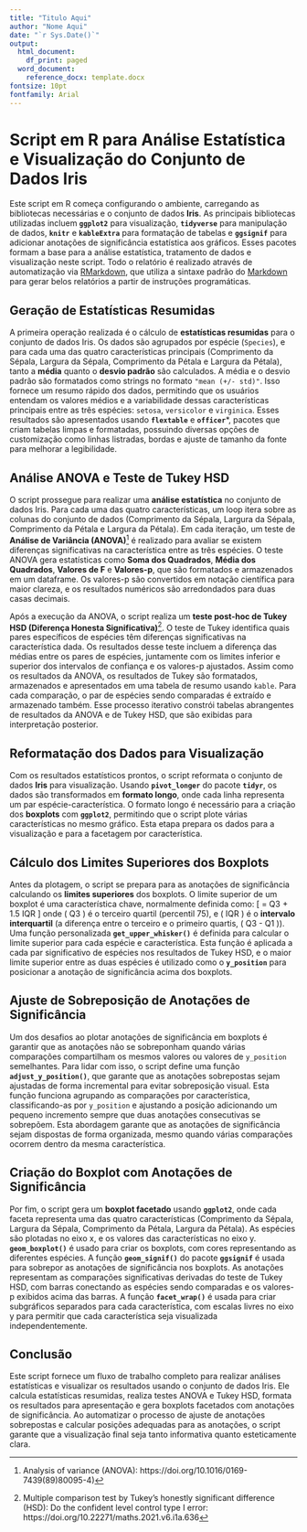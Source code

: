 ```yaml
---
title: "Titulo Aqui"
author: "Nome Aqui"
date: "`r Sys.Date()`"
output:
  html_document:
    df_print: paged
  word_document:
    reference_docx: template.docx
fontsize: 10pt
fontfamily: Arial
---
```


# Script em R para Análise Estatística e Visualização do Conjunto de Dados Iris

Este script em R começa configurando o ambiente, carregando as bibliotecas necessárias e o conjunto de dados **Iris**. As principais bibliotecas utilizadas incluem **`ggplot2`** para visualização, **`tidyverse`** para manipulação de dados, **`knitr`** e **`kableExtra`** para formatação de tabelas e **`ggsignif`** para adicionar anotações de significância estatística aos gráficos. Esses pacotes formam a base para a análise estatística, tratamento de dados e visualização neste script. Todo o relatório é realizado através de automatização via [RMarkdown](https://rmarkdown.rstudio.com/), que utiliza a sintaxe padrão do [Markdown](https://www.markdownguide.org/) para gerar belos relatórios a partir de instruções programáticas.

## Geração de Estatísticas Resumidas

A primeira operação realizada é o cálculo de **estatísticas resumidas** para o conjunto de dados Iris. Os dados são agrupados por espécie (`Species`), e para cada uma das quatro características principais (Comprimento da Sépala, Largura da Sépala, Comprimento da Pétala e Largura da Pétala), tanto a **média** quanto o **desvio padrão** são calculados. A média e o desvio padrão são formatados como strings no formato `"mean (+/- std)"`. Isso fornece um resumo rápido dos dados, permitindo que os usuários entendam os valores médios e a variabilidade dessas características principais entre as três espécies: `setosa`, `versicolor` e `virginica`. Esses resultados são apresentados usando **`flextable`** e **`officer`***, pacotes que criam tabelas limpas e formatadas, possuindo diversas opções de customização como linhas listradas, bordas e ajuste de tamanho da fonte para melhorar a legibilidade.

## Análise ANOVA e Teste de Tukey HSD

O script prossegue para realizar uma **análise estatística** no conjunto de dados Iris. Para cada uma das quatro características, um loop itera sobre as colunas do conjunto de dados (Comprimento da Sépala, Largura da Sépala, Comprimento da Pétala e Largura da Pétala). Em cada iteração, um teste de **Análise de Variância (ANOVA)**[^1] é realizado para avaliar se existem diferenças significativas na característica entre as três espécies. O teste ANOVA gera estatísticas como **Soma dos Quadrados**, **Média dos Quadrados**, **Valores de F** e **Valores-p**, que são formatados e armazenados em um dataframe. Os valores-p são convertidos em notação científica para maior clareza, e os resultados numéricos são arredondados para duas casas decimais.

[^1]:Analysis of variance (ANOVA): https://doi.org/10.1016/0169-7439(89)80095-4)

Após a execução da ANOVA, o script realiza um **teste post-hoc de Tukey HSD (Diferença Honesta Significativa)**[^2]. O teste de Tukey identifica quais pares específicos de espécies têm diferenças significativas na característica dada. Os resultados desse teste incluem a diferença das médias entre os pares de espécies, juntamente com os limites inferior e superior dos intervalos de confiança e os valores-p ajustados. Assim como os resultados da ANOVA, os resultados de Tukey são formatados, armazenados e apresentados em uma tabela de resumo usando `kable`. Para cada comparação, o par de espécies sendo comparadas é extraído e armazenado também. Esse processo iterativo constrói tabelas abrangentes de resultados da ANOVA e de Tukey HSD, que são exibidas para interpretação posterior.

[^2]:Multiple comparison test by Tukey's honestly significant difference (HSD): Do the confident level control type I error: https://doi.org/10.22271/maths.2021.v6.i1a.636

## Reformatação dos Dados para Visualização

Com os resultados estatísticos prontos, o script reformata o conjunto de dados **Iris** para visualização. Usando **`pivot_longer`** do pacote **`tidyr`**, os dados são transformados em **formato longo**, onde cada linha representa um par espécie-característica. O formato longo é necessário para a criação dos **boxplots** com **`ggplot2`**, permitindo que o script plote várias características no mesmo gráfico. Esta etapa prepara os dados para a visualização e para a facetagem por característica.

## Cálculo dos Limites Superiores dos Boxplots

Antes da plotagem, o script se prepara para as anotações de significância calculando os **limites superiores** dos boxplots. O limite superior de um boxplot é uma característica chave, normalmente definida como:
\[ \text{Limite Superior} = Q3 + 1.5 \times IQR \]
onde \( Q3 \) é o terceiro quartil (percentil 75), e \( IQR \) é o **intervalo interquartil** (a diferença entre o terceiro e o primeiro quartis, \( Q3 - Q1 \)). Uma função personalizada **`get_upper_whisker()`** é definida para calcular o limite superior para cada espécie e característica. Esta função é aplicada a cada par significativo de espécies nos resultados de Tukey HSD, e o maior limite superior entre as duas espécies é utilizado como o **`y_position`** para posicionar a anotação de significância acima dos boxplots.

## Ajuste de Sobreposição de Anotações de Significância

Um dos desafios ao plotar anotações de significância em boxplots é garantir que as anotações não se sobreponham quando várias comparações compartilham os mesmos valores ou valores de `y_position` semelhantes. Para lidar com isso, o script define uma função **`adjust_y_position()`**, que garante que as anotações sobrepostas sejam ajustadas de forma incremental para evitar sobreposição visual. Esta função funciona agrupando as comparações por característica, classificando-as por `y_position` e ajustando a posição adicionando um pequeno incremento sempre que duas anotações consecutivas se sobrepõem. Esta abordagem garante que as anotações de significância sejam dispostas de forma organizada, mesmo quando várias comparações ocorrem dentro da mesma característica.

## Criação do Boxplot com Anotações de Significância

Por fim, o script gera um **boxplot facetado** usando **`ggplot2`**, onde cada faceta representa uma das quatro características (Comprimento da Sépala, Largura da Sépala, Comprimento da Pétala, Largura da Pétala). As espécies são plotadas no eixo x, e os valores das características no eixo y. **`geom_boxplot()`** é usado para criar os boxplots, com cores representando as diferentes espécies. A função **`geom_signif()`** do pacote **`ggsignif`** é usada para sobrepor as anotações de significância nos boxplots. As anotações representam as comparações significativas derivadas do teste de Tukey HSD, com barras conectando as espécies sendo comparadas e os valores-p exibidos acima das barras. A função **`facet_wrap()`** é usada para criar subgráficos separados para cada característica, com escalas livres no eixo y para permitir que cada característica seja visualizada independentemente.

## Conclusão

Este script fornece um fluxo de trabalho completo para realizar análises estatísticas e visualizar os resultados usando o conjunto de dados Iris. Ele calcula estatísticas resumidas, realiza testes ANOVA e Tukey HSD, formata os resultados para apresentação e gera boxplots facetados com anotações de significância. Ao automatizar o processo de ajuste de anotações sobrepostas e calcular posições adequadas para as anotações, o script garante que a visualização final seja tanto informativa quanto esteticamente clara.

